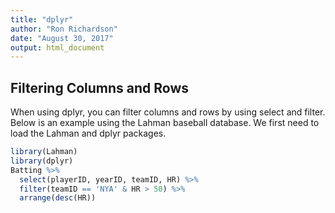 ```yaml
---
title: "dplyr"
author: "Ron Richardson"
date: "August 30, 2017"
output: html_document
---
```

## Filtering Columns and Rows

When using dplyr, you can filter columns and rows by using select and filter. Below is an example using the Lahman baseball database. We first need to load the Lahman and dplyr packages.

``` r
library(Lahman)
library(dplyr)
Batting %>% 
  select(playerID, yearID, teamID, HR) %>%
  filter(teamID == 'NYA' & HR > 50) %>%
  arrange(desc(HR))
```